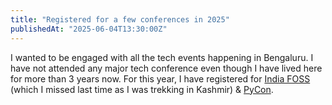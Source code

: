 ```yaml
---
title: "Registered for a few conferences in 2025"
publishedAt: "2025-06-04T13:30:00Z"
---
```


I wanted to be engaged with all the tech events happening in Bengaluru. I have not attended any major tech conference even though I have lived here for more than 3 years now.
For this year, I have registered for [India FOSS](https://fossunited.org/indiafoss/2025) (which I missed last time as I was trekking in Kashmir) & [PyCon](https://in.pycon.org/2025/). 
